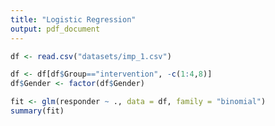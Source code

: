 ```yaml
---
title: "Logistic Regression"
output: pdf_document
---
```


```r
df <- read.csv("datasets/imp_1.csv")
```

```r
df <- df[df$Group=="intervention", -c(1:4,8)]
df$Gender <- factor(df$Gender)
```

```r
fit <- glm(responder ~ ., data = df, family = "binomial")
summary(fit)
```